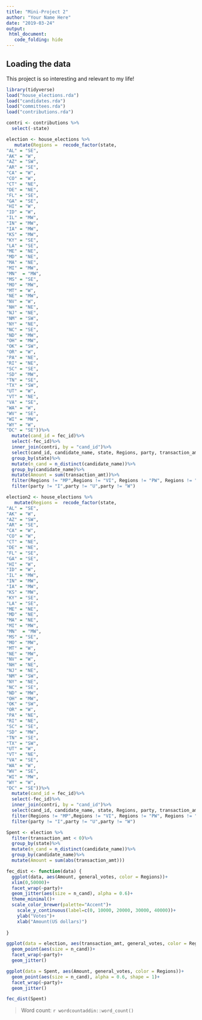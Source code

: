 ```yaml
---
title: "Mini-Project 2"
author: "Your Name Here"
date: "2019-03-24"
output:
 html_document:
   code_folding: hide
---
```



## Loading the data

This project is so interesting and relevant to my life!

```r
library(tidyverse)
load("house_elections.rda")
load("candidates.rda")
load("committees.rda")
load("contributions.rda")
```


```r
contri <- contributions %>%
  select(-state)
```


```r
election <- house_elections %>%
   mutate(Regions =  recode_factor(state,
"AL" = "SE",
"AK" = "W",
"AZ" = "SW",
"AR" = "SE",
"CA" = "W",
"CO" = "W",
"CT" = "NE",
"DE" = "NE",
"FL" = "SE",
"GA" = "SE",
"HI" = "W",
"ID" = "W",
"IL" = "MW",
"IN" = "MW",
"IA" = "MW",
"KS" = "MW",
"KY" = "SE",
"LA" = "SE",
"ME" = "NE",
"MD" = "NE",
"MA" = "NE",
"MI" = "MW",
"MN"  = "MW",
"MS" = "SE",
"MO" = "MW",
"MT" = "W",
"NE" = "MW",
"NV" = "W",
"NH" = "NE",
"NJ" = "NE",
"NM" = "SW",
"NY" = "NE",
"NC" = "SE",
"ND" = "MW",
"OH" = "MW",
"OK" = "SW",
"OR" = "W",
"PA" = "NE",
"RI" = "NE",
"SC" = "SE",
"SD" = "MW",
"TN" = "SE",
"TX" = "SW",
"UT" = "W",
"VT" = "NE",
"VA" = "SE",
"WA" = "W",
"WV" = "SE",
"WI" = "MW",
"WY" = "W",
"DC" = "SE"))%>%
  mutate(cand_id = fec_id)%>%
  select(-fec_id)%>%
  inner_join(contri, by = "cand_id")%>%
  select(cand_id, candidate_name, state, Regions, party, transaction_amt, general_votes)%>%
  group_by(state)%>%
  mutate(n_cand = n_distinct(candidate_name))%>%
  group_by(candidate_name)%>%
  mutate(Amount = sum(transaction_amt))%>%
  filter(Regions != "MP",Regions != "VI", Regions != "PW", Regions != "PR", Regions != "GU")%>%
  filter(party != "I",party != "U",party != "W")
```

```r
election2 <- house_elections %>%
   mutate(Regions =  recode_factor(state,
"AL" = "SE",
"AK" = "W",
"AZ" = "SW",
"AR" = "SE",
"CA" = "W",
"CO" = "W",
"CT" = "NE",
"DE" = "NE",
"FL" = "SE",
"GA" = "SE",
"HI" = "W",
"ID" = "W",
"IL" = "MW",
"IN" = "MW",
"IA" = "MW",
"KS" = "MW",
"KY" = "SE",
"LA" = "SE",
"ME" = "NE",
"MD" = "NE",
"MA" = "NE",
"MI" = "MW",
"MN"  = "MW",
"MS" = "SE",
"MO" = "MW",
"MT" = "W",
"NE" = "MW",
"NV" = "W",
"NH" = "NE",
"NJ" = "NE",
"NM" = "SW",
"NY" = "NE",
"NC" = "SE",
"ND" = "MW",
"OH" = "MW",
"OK" = "SW",
"OR" = "W",
"PA" = "NE",
"RI" = "NE",
"SC" = "SE",
"SD" = "MW",
"TN" = "SE",
"TX" = "SW",
"UT" = "W",
"VT" = "NE",
"VA" = "SE",
"WA" = "W",
"WV" = "SE",
"WI" = "MW",
"WY" = "W",
"DC" = "SE"))%>%
  mutate(cand_id = fec_id)%>%
  select(-fec_id)%>%
  inner_join(contri, by = "cand_id")%>%
  select(cand_id, candidate_name, state, Regions, party, transaction_amt, general_votes)%>%
  filter(Regions != "MP",Regions != "VI", Regions != "PW", Regions != "PR", Regions != "GU")%>%
  filter(party != "I",party != "U",party != "W")
```



```r
Spent <- election %>%
  filter(transaction_amt < 0)%>%
  group_by(state)%>%
  mutate(n_cand = n_distinct(candidate_name))%>%
  group_by(candidate_name)%>%
  mutate(Amount = sum(abs(transaction_amt)))
``` 
  

```r
fec_dist <- function(data) {
  ggplot(data, aes(Amount, general_votes, color = Regions))+
  xlim(0,50000)+
  facet_wrap(~party)+
  geom_jitter(aes(size = n_cand), alpha = 0.6)+
  theme_minimal()+
  scale_color_brewer(palette="Accent")+
    scale_y_continuous(label=c(0, 10000, 20000, 30000, 40000))+
    ylab("Votes")+
    xlab("Amount(US dollars)")
    
}
```

```r
ggplot(data = election, aes(transaction_amt, general_votes, color = Regions))+
  geom_point(aes(size = n_cand))+
  facet_wrap(~party)+
  geom_jitter()
```
  
```r
ggplot(data = Spent, aes(Amount, general_votes, color = Regions))+
  geom_point(aes(size = n_cand), alpha = 0.6, shape = 1)+
  facet_wrap(~party)+
  geom_jitter()
```

```r
fec_dist(Spent)
```


> Word count: `r wordcountaddin::word_count()`
